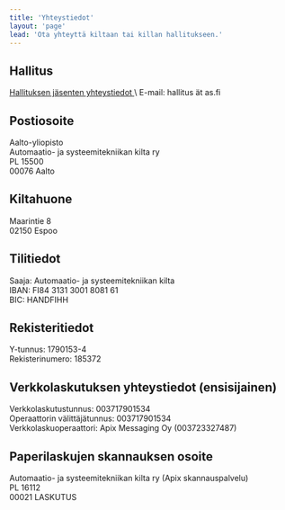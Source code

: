 ```yaml
---
title: 'Yhteystiedot'
layout: 'page'
lead: 'Ota yhteyttä kiltaan tai killan hallitukseen.'
---
```


## Hallitus

<a target="_blank" href="/guild/board">
  Hallituksen jäsenten yhteystiedot
</a>
\ E-mail: hallitus ät as.fi

## Postiosoite

Aalto-yliopisto\
Automaatio- ja systeemitekniikan kilta ry\
PL 15500\
00076 Aalto

## Kiltahuone

Maarintie 8\
02150 Espoo

## Tilitiedot

Saaja: Automaatio- ja systeemitekniikan kilta\
IBAN: FI84 3131 3001 8081 61\
BIC: HANDFIHH

## Rekisteritiedot

Y-tunnus: 1790153-4\
Rekisterinumero: 185372

## Verkkolaskutuksen yhteystiedot (ensisijainen)

Verkkolaskutustunnus: 003717901534\
Operaattorin välittäjätunnus: 003717901534\
Verkkolaskuoperaattori: Apix Messaging Oy (003723327487)

## Paperilaskujen skannauksen osoite

Automaatio- ja systeemitekniikan kilta ry (Apix skannauspalvelu)\
PL 16112\
00021 LASKUTUS
